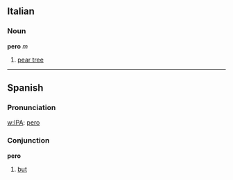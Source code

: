 ==Italian==
===Noun===
'''pero''' ''m''

#[[pear tree]]

----
==Spanish==
===Pronunciation===
[[w:IPA]]: [[pero]]

===Conjunction===
'''pero'''

#[[but]]